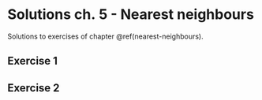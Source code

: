 # Solutions ch. 5 - Nearest neighbours {#solutions-nearest-neighbours}

Solutions to exercises of chapter \@ref(nearest-neighbours).

## Exercise 1

## Exercise 2

